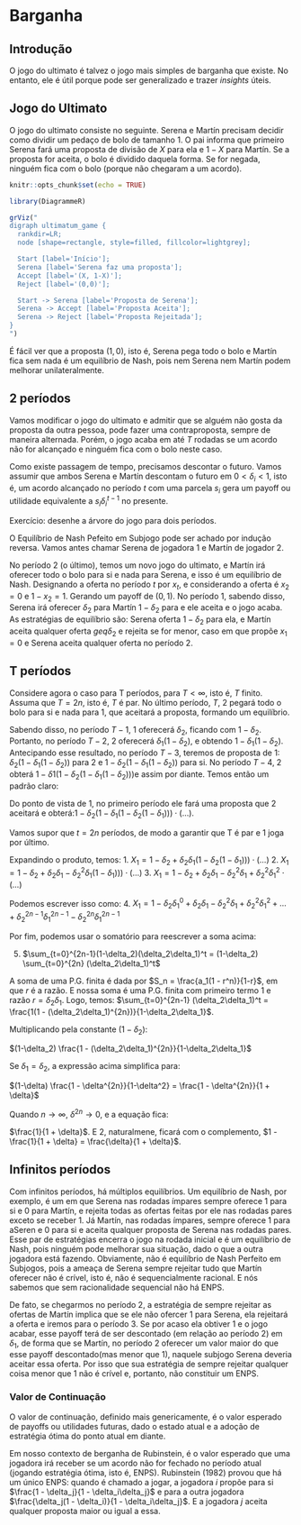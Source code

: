 # Barganha

## Introdução

O jogo do ultimato é talvez o jogo mais simples de barganha que existe. No entanto, ele é útil porque pode ser generalizado e trazer *insights* úteis.

## Jogo do Ultimato

O jogo do ultimato consiste no seguinte. Serena e Martín precisam decidir como dividir um pedaço de bolo de tamanho $1$. O pai informa que primeiro Serena fará uma proposta de divisão de $X$ para ela e $1-X$ para Martín. Se a proposta for aceita, o bolo é dividido daquela forma. Se for negada, ninguém fica com o bolo (porque não chegaram a um acordo).

```r
knitr::opts_chunk$set(echo = TRUE)
```

```r
library(DiagrammeR)

grViz("
digraph ultimatum_game {
  rankdir=LR;
  node [shape=rectangle, style=filled, fillcolor=lightgrey];

  Start [label='Início'];
  Serena [label='Serena faz uma proposta'];
  Accept [label='(X, 1-X)'];
  Reject [label='(0,0)'];

  Start -> Serena [label='Proposta de Serena'];
  Serena -> Accept [label='Proposta Aceita'];
  Serena -> Reject [label='Proposta Rejeitada'];
}
")
```

É fácil ver que a proposta $(1,0)$, isto é, Serena pega todo o bolo e Martín fica sem nada é um equilíbrio de Nash, pois nem Serena nem Martín podem melhorar unilateralmente.

## 2 períodos

Vamos modificar o jogo do ultimato e admitir que se alguém não gosta da proposta da outra pessoa, pode fazer uma contraproposta, sempre de maneira alternada. Porém, o jogo acaba em até $T$ rodadas se um acordo não for alcançado e ninguém fica com o bolo neste caso.

Como existe passagem de tempo, precisamos descontar o futuro. Vamos assumir que ambos Serena e Martín descontam o futuro em $0 < \delta_i < 1$, isto é, um acordo alcançado no período $t$ com uma parcela $s_i$ gera um payoff ou utilidade equivalente a $s_i \delta_i^{t-1}$ no presente.

Exercício: desenhe a árvore do jogo para dois períodos.

O Equilíbrio de Nash Pefeito em Subjogo pode ser achado por indução reversa. Vamos antes chamar Serena de jogadora 1 e Martín de jogador 2.

No período 2 (o último), temos um novo jogo do ultimato, e Martín irá oferecer todo o bolo para si e nada para Serena, e isso é um equilíbrio de Nash. Designando a oferta no período $t$ por $x_t$, e considerando  a oferta é $x_2 = 0$ e $1 - x_2 = 1$. Gerando um payoff de  $(0, 1)$. No período 1, sabendo disso, Serena irá oferecer $\delta_2$ para Martín $1 - \delta_2$ para e ele aceita e o jogo acaba. As estratégias de equilíbrio são: Serena oferta $1 - \delta_2$ para ela, e Martín aceita qualquer oferta $geq \delta_2$ e rejeita se for menor, caso em que propõe $x_1 = 0$ e Serena aceita qualquer oferta no período 2.

## T períodos

Considere agora o caso para T períodos, para $T < \infty$, isto é, $T$ finito. Assuma que $T = 2n$, isto é, $T$ é par.  No último período, $T$, 2 pegará todo o bolo para si e nada para 1, que aceitará a proposta, formando um equilíbrio.

Sabendo disso, no período $T-1$, 1 oferecerá $\delta_2$, ficando com $1 - \delta_2$. Portanto, no período $T-2$, 2 oferecerá $\delta_1(1 - \delta_2)$, e obtendo $1 - \delta_1(1 - \delta_2)$. Antecipando esse resultado, no período $T-3$, teremos de proposta de 1: $\delta_2 (1 - \delta_1(1 - \delta_2))$ para 2 e $1 - \delta_2 (1 - \delta_1(1 - \delta_2))$ para si. No período $T-4$, 2 obterá $1 - \delta1(1 - \delta_2 (1 - \delta_1(1 - \delta_2)))$e assim por diante. Temos então um padrão claro:

Do ponto de vista de 1, no primeiro período ele fará uma proposta que 2 aceitará e obterá:$1 - \delta_2(1 - \delta_1 (1 - \delta_2(1 - \delta_1))) \cdot (\ldots)$.

Vamos supor que $t = 2n$ períodos, de modo a garantir que T é par e 1 joga por último.

Expandindo o produto, temos:
1. $X_1 = 1 - \delta_2 + \delta_2\delta_1 (1 - \delta_2(1 - \delta_1))) \cdot (\ldots)$
2. $X_1 = 1 - \delta_2 + \delta_2\delta_1 - \delta_2^2\delta_1(1 - \delta_1))) \cdot (\ldots)$
3. $X_1 = 1 - \delta_2 + \delta_2\delta_1 - \delta_2^2\delta_1 + \delta_2^2\delta_1^2 \cdot (\ldots)$

Podemos escrever isso como:
4. $X_1 = 1 - \delta_2\delta_1^0 + \delta_2\delta_1 - \delta_2^2\delta_1 + \delta_2^2\delta_1^2 + \ldots + \delta_2^{2n -1}\delta_1^{2n-1} - \delta_2^{2n}\delta_1^{2n-1}$

Por fim, podemos usar o somatório para reescrever a soma acima:

5. $\sum_{t=0}^{2n-1}(1-\delta_2)(\delta_2\delta_1)^t = (1-\delta_2) \sum_{t=0}^{2n} (\delta_2\delta_1)^t$

A soma de uma P.G. finita é dada por $S_n = \frac{a_1(1 - r^n)}{1-r}$, em que $r$ é a razão. E nossa soma é uma P.G. finita com primeiro termo $1$ e razão $r = \delta_2\delta_1$.
Logo, temos:
$\sum_{t=0}^{2n-1} (\delta_2\delta_1)^t = \frac{1(1 - (\delta_2\delta_1)^{2n})}{1-\delta_2\delta_1}$.

Multiplicando pela constante $(1-\delta_2)$:

$(1-\delta_2) \frac{1 - (\delta_2\delta_1)^{2n}}{1-\delta_2\delta_1}$

Se $\delta_1 = \delta_2$, a expressão acima simplifica para:

$(1-\delta) \frac{1 - \delta^{2n}}{1-\delta^2} = \frac{1 - \delta^{2n}}{1 + \delta}$

Quando $n \to \infty$, $\delta^{2n} \to 0$, e a equação fica:

$\frac{1}{1 + \delta}$. E 2, naturalmene, ficará com o complemento, $1 - \frac{1}{1 + \delta} = \frac{\delta}{1 + \delta}$.

## Infinitos períodos

Com infinitos períodos, há múltiplos equilíbrios. Um equilíbrio de Nash, por exemplo, é um em que Serena nas rodadas ímpares sempre oferece $1$ para si e $0$ para Martín, e rejeita todas as ofertas feitas por ele nas rodadas pares exceto se receber $1$. Já Martín, nas rodadas ímpares, sempre oferece $1$ para aSeren e $0$ para si e aceita qualquer proposta de Serena nas rodadas pares. Esse par de estratégias encerra o jogo na rodada inicial e é um equilíbrio de Nash, pois ninguém pode melhorar sua situação, dado o que a outra jogadora está fazendo. Obviamente, não é equilíbrio de Nash Perfeito em Subjogos, pois a ameaça de Serena sempre rejeitar tudo que Martín oferecer não é crível, isto é, não é sequencialmente racional. E nós sabemos que sem racionalidade sequencial não há ENPS.

De fato, se chegarmos no período 2, a estratégia de sempre rejeitar as ofertas de Martín implica que se ele não ofercer $1$ para Serena, ela rejeitará a oferta e iremos para o período 3. Se por acaso ela obtiver $1$ e o jogo acabar, esse payoff terá de ser descontado (em relação ao período 2) em $\delta_1$, de forma que se Martín, no período 2 oferecer um valor maior do que esse payoff descontado(mas menor que 1), naquele subjogo Serena deveria aceitar essa oferta. Por isso que sua estratégia de sempre rejeitar qualquer coisa menor que $1$ não é crível e, portanto, não constituir um ENPS.

### Valor de Continuação

O valor de continuação, definido mais genericamente, é o valor esperado de payoffs ou utilidades futuras, dado o estado atual e a adoção de estratégia ótima do ponto atual em diante.

Em nosso contexto de berganha de Rubinstein, é o valor esperado que uma jogadora irá receber se um acordo não for fechado no período atual (jogando estratégia ótima, isto é, ENPS). Rubinstein (1982) provou que há um único ENPS: quando é chamado a jogar, a jogadora $i$ propõe para si $\frac{1 - \delta_j}{1 - \delta_i\delta_j}$ e para a outra jogadora $\frac{\delta_j(1 - \delta_i)}{1 - \delta_i\delta_j}$. E a jogadora $j$ aceita qualquer proposta maior ou igual a essa.

 